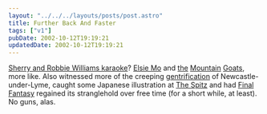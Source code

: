 ```yaml
---
layout: "../../../layouts/posts/post.astro"
title: Further Back And Faster
tags: ["v1"]
pubDate: 2002-10-12T19:19:21
updatedDate: 2002-10-12T19:19:21
---
```


[Sherry and Robbie Williams karaoke][1]? [Elsie Mo][2] and [the][3] [Mountain][4] [Goats][5], more like. Also witnessed more of the creeping [gentrification][6] of Newcastle-under-Lyme, caught some Japanese illustration at [The Spitz][7] and had [Final Fantasy][8] regained its stranglehold over free time (for a short while, at least). No guns, alas.

[1]: http://www.parallaxview.nu/index.asp?2002_10_06_archive.txt#82801614 "Parallax View: 'It's got to be at least two weeks...'"
[2]: http://www.tynemill.co.uk/castle1.htm "Castle Rock Brewery: Elsie Mo (at The New Barrack Tavern, Hillsborough)"
[3]: http://www.4ad.com/artists/mountain_goats/ "4AD: new Mountain Goats minisite for new album 'Tallahassee'"
[4]: http://www.ica.org.uk/index.cfm?articleid=8961 "ICA: Doctor Tiger's Deathless Promise"
[5]: http://www.themountaingoats.net/ "the Mountain Goats website"
[6]: http://members.lycos.co.uk/gentrification/whatisgent.html "GentrificationWeb: What is Gentrification?"
[7]: http://www.spitz.co.uk/ "The Spitz: Yabuno Kensei and 326 - Mi tsu ru"
[8]: http://www.squaresoft.com/playonline/FFX/ "Squaresoft: Final Fantasy X - the only thing worth doing in The Potteries"
